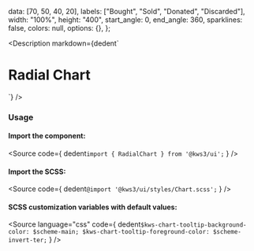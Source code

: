 
  data: [70, 50, 40, 20],
  labels: ["Bought", "Sold", "Donated", "Discarded"],
  width: "100%",
  height: "400",
  start_angle: 0,
  end_angle: 360,
  sparklines: false,
  colors: null,
  options: {},
};

<Version />

<Meta of={MultipleStories} />

<Description
  markdown={dedent`
# Radial Chart
`}
/>

<Canvas>
  <Story of={MultipleStories.Multiple} />
</Canvas>

<Controls />

### Usage

#### Import the component:

<Source
  code={
    dedent`import { RadialChart } from '@kws3/ui';`
  }
/>

#### Import the SCSS:

<Source
  code={
    dedent`@import '@kws3/ui/styles/Chart.scss';`
  }
/>

#### SCSS customization variables with default values:

<Source
  language="css"
  code={
    dedent`
      $kws-chart-tooltip-background-color: $scheme-main;
      $kws-chart-tooltip-foreground-color: $scheme-invert-ter;
    `
  }
/>
